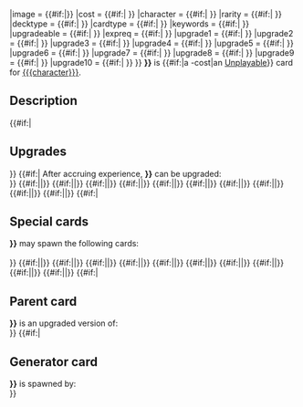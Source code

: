 {{Card
|name = {{#if:{{{name|}}}|{{{name}}}}}
|image = {{#if:{{{image|}}}|{{{image}}}}}
|cost = {{#if:{{{cost|}}}| {{{cost}}} }}
|character = {{#if:{{{character|}}}| {{{character}}} }}
|rarity = {{#if:{{{rarity|}}}| {{{rarity}}} }}
|decktype = {{#if:{{{decktype|}}}| {{{decktype}}} }}
|cardtype = {{#if:{{{cardtype|}}}| {{{cardtype}}} }}
|keywords = {{#if:{{{keywords|}}}| {{{keywords}}} }}
|upgradeable = {{#if:{{{upgradeable|}}}| {{{upgradeable}}} }}
|expreq = {{#if:{{{expreq|}}}| {{{expreq}}} }}
|upgrade1 = {{#if:{{{upgrade1|}}}| {{{upgrade1}}} }}
|upgrade2 = {{#if:{{{upgrade2|}}}| {{{upgrade2}}} }}
|upgrade3 = {{#if:{{{upgrade3|}}}| {{{upgrade3}}} }}
|upgrade4 = {{#if:{{{upgrade4|}}}| {{{upgrade4}}} }}
|upgrade5 = {{#if:{{{upgrade5|}}}| {{{upgrade5}}} }}
|upgrade6 = {{#if:{{{upgrade6|}}}| {{{upgrade6}}} }}
|upgrade7 = {{#if:{{{upgrade7|}}}| {{{upgrade7}}} }}
|upgrade8 = {{#if:{{{upgrade8|}}}| {{{upgrade8}}} }}
|upgrade9 = {{#if:{{{upgrade9|}}}| {{{upgrade9}}} }}
|upgrade10 = {{#if:{{{upgrade10|}}}| {{{upgrade10}}} }}
}}
{{Quote|{{{quote}}}}}
'''{{{name|{{PAGENAME}}}}}''' is
{{#if:{{{cost|}}}|a {{{cost}}}-cost|an [[Unplayable]]}}
{{{rarity}}} [[:Category:{{{cardtype}}}_cards|{{{cardtype}}}]] card for [[{{{character}}}]].
<!-- ====================== D E S C R I P T I O N ====================== -->
==Description==
{{{description}}}
<!-- ====================== U P G R A D E S ====================== -->
{{#if:{{{upgrade1|}}}|
==Upgrades==
}}<!--
-->
{{#if:{{{expreq|}}}|
After accruing {{{expreq}}} experience, '''{{{name|{{PAGENAME}}}}}''' can be upgraded:<br />
}}<!--
-->{{#if:{{{upgrade1|}}}|{{CardUpgrade|{{{upgrade1}}}|{{{upgrade1summary|}}}}}|<b></b>}}
{{#if:{{{upgrade2|}}}|{{CardUpgrade|{{{upgrade2}}}|{{{upgrade2summary|}}}}}|<b></b>}}
{{#if:{{{upgrade3|}}}|{{CardUpgrade|{{{upgrade3}}}|{{{upgrade3summary|}}}}}|<b></b>}}
{{#if:{{{upgrade4|}}}|{{CardUpgrade|{{{upgrade4}}}|{{{upgrade4summary|}}}}}|<b></b>}}
{{#if:{{{upgrade5|}}}|{{CardUpgrade|{{{upgrade5}}}|{{{upgrade5summary|}}}}}|<b></b>}}
{{#if:{{{upgrade6|}}}|{{CardUpgrade|{{{upgrade6}}}|{{{upgrade6summary|}}}}}|<b></b>}}
{{#if:{{{upgrade7|}}}|{{CardUpgrade|{{{upgrade7}}}|{{{upgrade7summary|}}}}}|<b></b>}}
{{#if:{{{upgrade8|}}}|{{CardUpgrade|{{{upgrade8}}}|{{{upgrade8summary|}}}}}|<b></b>}}
{{#if:{{{upgrade9|}}}|{{CardUpgrade|{{{upgrade9}}}|{{{upgrade9summary|}}}}}|<b></b>}}
{{#if:{{{upgrade10|}}}|{{CardUpgrade|{{{upgrade10}}}|{{{upgrade10summary|}}}}}|<b></b>}}
<!-- ====================== S P E C I A L S ====================== -->
{{#if:{{{special1|}}}|
==Special cards==
'''{{{name|{{PAGENAME}}}}}''' may spawn the following cards:<br /><br />
}}<!--
-->{{#if:{{{special1|}}}|{{CardLink|{{{special1}}}}}|<b></b>}}
{{#if:{{{special2|}}}|{{CardLink|{{{special2}}}}}|<b></b>}}
{{#if:{{{special3|}}}|{{CardLink|{{{special3}}}}}|<b></b>}}
{{#if:{{{special4|}}}|{{CardLink|{{{special4}}}}}|<b></b>}}
{{#if:{{{special5|}}}|{{CardLink|{{{special5}}}}}|<b></b>}}
{{#if:{{{special6|}}}|{{CardLink|{{{special6}}}}}|<b></b>}}
{{#if:{{{special7|}}}|{{CardLink|{{{special7}}}}}|<b></b>}}
{{#if:{{{special8|}}}|{{CardLink|{{{special8}}}}}|<b></b>}}
{{#if:{{{special9|}}}|{{CardLink|{{{special9}}}}}|<b></b>}}
{{#if:{{{special10|}}}|{{CardLink|{{{special10}}}}}|<b></b>}}
<!-- ====================== P A R E N T ====================== -->
{{#if:{{{parent|}}}|
==Parent card==
'''{{{name|{{PAGENAME}}}}}''' is an upgraded version of:<br />
{{CardLink|{{{parent}}}}}
}}
<!-- ====================== G E N E R A T O R ====================== -->
{{#if:{{{generator|}}}|
==Generator card==
'''{{{name|{{PAGENAME}}}}}''' is spawned by:<br />
{{CardLinks|{{{generator}}}}}
}}
<noinclude>{{clear}}{{doc}}</noinclude>